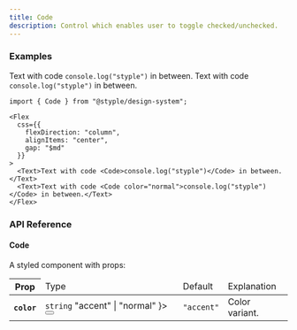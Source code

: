 ```yaml
---
title: Code
description: Control which enables user to toggle checked/unchecked.
---
```


### Examples

<Preview>
  <Flex
    css={{
      flexDirection: "column",
      alignItems: "center",
      gap: "$md"
    }}
  >
    <Text>Text with code <Code>console.log("styple")</Code> in between.</Text>
    <Text>Text with code <Code color="normal">console.log("styple")</Code> in between.</Text>
  </Flex>
</Preview>

```tsx outline=true
import { Code } from "@styple/design-system";

<Flex
  css={{
    flexDirection: "column",
    alignItems: "center",
    gap: "$md"
  }}
>
  <Text>Text with code <Code>console.log("styple")</Code> in between.</Text>
  <Text>Text with code <Code color="normal">console.log("styple")</Code> in between.</Text>
</Flex>
```

### API Reference

#### Code

A styled component with props:

<Table>
  <Thead>
    <Tr>
      <Th>Prop</Th>
      <Td>Type</Td>
      <Td>Default</Td>
      <Td>Explanation</Td>
    </Tr>
  </Thead>
  <Tbody>
    <Tr>
      <Th>
        <Code>color</Code>
      </Th>
      <Td>
        <Code color="normal">string</Code>
        <Popover content={
          <Code color="normal">"accent" | "normal"</Code>
        }>
          <Button highlight size="circle" css={{
            size: "24px",
            p: 0,
            ml: "$xs",
            lineHeight: 0
          }}><Info size={16} style={{ verticalAlign: "middle" }} /></Button>
        </Popover>
      </Td>
      <Td><Code color="normal">"accent"</Code></Td>
      <Td><Text>Color variant.</Text></Td>
    </Tr>
  </Tbody>
</Table>